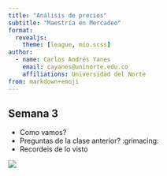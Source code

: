 ```yaml
---
title: "Análisis de precios"
subtitle: "Maestría en Mercadeo"
format:
  revealjs: 
    theme: [league, mio.scss]
author:
  - name: Carlos Andrés Yanes
    email: cayanes@uninorte.edu.co
    affiliations: Universidad del Norte
from: markdown+emoji
---
```


## Semana 3

::: incremental
-   Como vamos?
-   Preguntas de la clase anterior? :grimacing:
-   Recordeis de lo visto
:::

::: {layout="[-5,6]" layout-valign="bottom"}
![](graphs/pic2clas1.png)
:::

